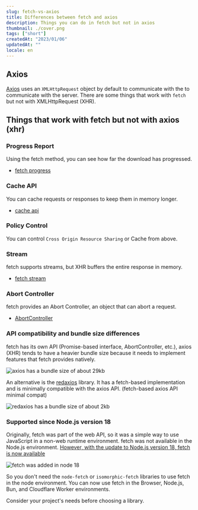 ```yaml
---
slug: fetch-vs-axios
title: Differences between fetch and axios
description: Things you can do in fetch but not in axios
thumbnail: ./cover.png
tags: ["short"]
createdAt: "2023/01/06"
updatedAt: ""
locale: en
---
```


## Axios

[Axios](https://axios-http.com/kr/docs/intro) uses an `XMLHttpRequest` object by default to communicate with the
to communicate with the server. There are some things that work with `fetch` but not with XMLHttpRequest (XHR).

## Things that work with fetch but not with axios (xhr)

### Progress Report

Using the fetch method, you can see how far the download has progressed.

- [fetch progress](https://javascript.info/fetch-progress)

### Cache API

You can cache requests or responses to keep them in memory longer.

- [cache api](https://developer.mozilla.org/en-US/docs/Web/API/Cache)

### Policy Control

You can control `Cross Origin Resource Sharing` or Cache from above.

### Stream

fetch supports streams, but XHR buffers the entire response in memory.

- [fetch stream](https://web.dev/i18n/ko/fetch-upload-streaming/)

### Abort Controller

fetch provides an Abort Controller, an object that can abort a request.

- [AbortController](https://developer.mozilla.org/en-US/docs/Web/API/AbortController)

### API compatibility and bundle size differences

fetch has its own API (Promise-based interface, AbortController, etc.),
axios (XHR) tends to have a heavier bundle size because it needs to implement features that fetch provides natively.

![axios has a bundle size of about 29kb](./axios.png)

An alternative is the [redaxios](https://www.npmjs.com/package/redaxios) library.
It has a fetch-based implementation and is minimally compatible with the axios API. (fetch-based axios API minimal compat)

![redaxios has a bundle size of about 2kb](./redaxios.png)

### Supported since Node.js version 18

Originally, fetch was part of the web API, so it was a simple way to use JavaScript in a non-web runtime environment.
fetch was not available in the Node.js environment. [However, with the update to Node.js version 18, fetch is now available](https://nodejs.org/de/blog/announcements/v18-release-announce/#fetch-experimental)

![fetch was added in node 18](./node18.png)

So you don't need the `node-fetch` or `isomorphic-fetch` libraries to use fetch in the node environment.
You can now use fetch in the Browser, Node.js, Bun, and Cloudflare Worker environments.

Consider your project's needs before choosing a library.
